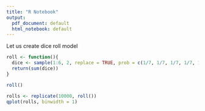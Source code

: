 ```yaml
---
title: "R Notebook"
output:
  pdf_document: default
  html_notebook: default
---
```


Let us create dice roll model

```r
roll <- function(){
  dice <- sample(1:6, 2, replace = TRUE, prob = c(1/7, 1/7, 1/7, 1/7, 1/7, 2/7))
  return(sum(dice))
}
```

```r
roll()
```
```r
rolls <- replicate(10000, roll())
qplot(rolls, binwidth = 1)
```



